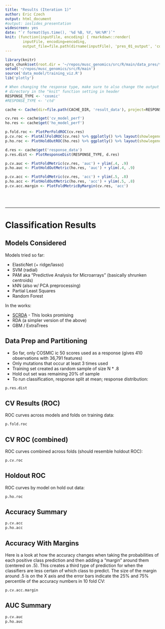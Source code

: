 ```yaml
---
title: "Results (Iteration 1)"
author: Eric Czech
output: html_document
#output: ioslides_presentation
widescreen: yes
date: "`r format(Sys.time(), '%d %B, %Y, %H:%M')`"
knit: (function(inputFile, encoding) { rmarkdown::render(
        inputFile, encoding=encoding, 
        output_file=file.path(dirname(inputFile), 'pres_01_output', 'cosmic', 'pres.doc.html')) })
---
```


```r
library(knitr)
opts_chunk$set(root.dir = '~/repos/musc_genomics/src/R/main/data_pres/test')
setwd('~/repos/musc_genomics/src/R/main')
source('data_model/training_viz.R')
lib('plotly')

# When changing the response type, make sure to also change the output
# directory in the "knit" function setting in header
RESPONSE_TYPE <- 'cosmic'
#RESPONSE_TYPE <- 'ctd'

cache <- Cache(dir=file.path(CACHE_DIR, 'result_data'), project=RESPONSE_TYPE)

cv.res <- cache$get('cv_model_perf')
ho.res <- cache$get('ho_model_perf')

p.fold.roc <- PlotPerFoldROC(cv.res)
p.cv.roc <- PlotAllFoldROC(cv.res) %>% ggplotly() %>% layout(showlegend = T) %>% plot.ly
p.ho.roc <- PlotHoldOutROC(ho.res) %>% ggplotly() %>% layout(showlegend = T) %>% plot.ly

d.res <- cache$get('response_data')
p.res.dist <- PlotResponseDist(RESPONSE_TYPE, d.res)

p.cv.auc <- PlotFoldMetric(cv.res, 'auc') + ylim(.4, .9)
p.ho.auc <- PlotHoldOutMetric(ho.res, 'auc') + ylim(.4, .9)

p.cv.acc <- PlotFoldMetric(cv.res, 'acc') + ylim(.5, .8)
p.ho.acc <- PlotHoldOutMetric(ho.res, 'acc') + ylim(.5, .8)
p.cv.acc.margin <- PlotFoldMetricByMargin(cv.res, 'acc')

```

<br><br>
<hr>

# Classification Results

## Models Considered {.smaller}

Models tried so far:

- ElasticNet (+ ridge/lasso)
- SVM (radial)
- PAM aka "Predictive Analysis for Microarrays" (basically shrunken centroids)
- kNN (also w/ PCA preprocessing)
- Partial Least Squares
- Random Forest

In the works:

- [SCRDA](https://web.stanford.edu/~hastie/Papers/RDA-6.pdf) - This looks promising
- RDA (a simpler version of the above)
- GBM / ExtraTrees

## Data Prep and Partitioning {.smaller}

- So far, only COSMIC ic 50 scores used as a response (gives 410 observations with 36,791 features)
- Only mutations that occur at least 3 times used
- Training set created as random sample of size N * .8
- Hold out set was remaining 20% of sample
- To run classification, response split at mean; response distribution:

```r
p.res.dist
```

## CV Results (ROC)

ROC curves across models and folds on training data: 

```r
p.fold.roc
```

## CV ROC (combined) {.smaller} 

ROC curves combined across folds (should resemble holdout ROC):

```r
p.cv.roc
```

## Holdout ROC {.smaller}

ROC curves by model on hold out data:

```r
p.ho.roc
```

## Accuracy Summary

```r
p.cv.acc
p.ho.acc
```

## Accuracy With Margins

Here is a look at how the accuracy changes when taking the probabilities of each positive class prediction and then adding a "margin" around them (centered on .5).  This creates a third type of prediction for when the classifiers are less certain of which class to predict.  The size of the margin around .5 is on the X axis and the error bars indicate the 25% and 75% percentile of the accuracy numbers in 10 fold CV:

```r
p.cv.acc.margin
```


## AUC Summary

```r
p.cv.auc
p.ho.auc
```